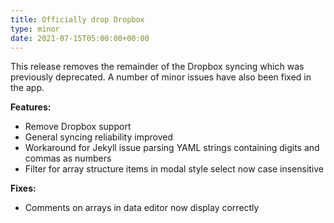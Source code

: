 ```yaml
---
title: Officially drop Dropbox
type: minor
date: 2021-07-15T05:00:00+00:00
---
```

This release removes the remainder of the Dropbox syncing which was previously deprecated. A number of minor issues have also been fixed in the app.

**Features:**

* Remove Dropbox support
* General syncing reliability improved
* Workaround for Jekyll issue parsing YAML strings containing digits and commas as numbers
* Filter for array structure items in modal style select now case insensitive

**Fixes:**

* Comments on arrays in data editor now display correctly
